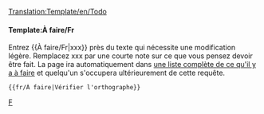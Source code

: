 <noinclude>[[Translation:Template/en/Todo]]</noinclude>{{fr/Fenêtre de message| type  = annonce
| image = en/Klipper.png
| texte  = <strong>À faire</strong><br />{{{1|La personne ayant ajouté ce modèle n'a pas spécifier ce qui erstait à faire; il devrait donc être supprimé ou mis à jour avec l'action appropriée.}}}
}}<includeonly>{{{2|[[Category:fr/À faire]]}}}</includeonly><noinclude>

====Template:À faire/Fr====
Entrez <nowiki>{{</nowiki>À faire/Fr<nowiki>|xxx}}</nowiki> près du texte qui nécessite une modification légère. Remplacez xxx par une courte note sur ce que vous pensez devoir être fait. La page ira automatiquement dans [[:Category:fr/À faire|une liste complète de ce qu'il y a à faire]] et quelqu'un s'occupera ultérieurement de cette requête.
<pre>{{fr/À faire|Vérifier l'orthographe}}</pre>

[[Category:fr/Fenêtres de message|F]]</noinclude>